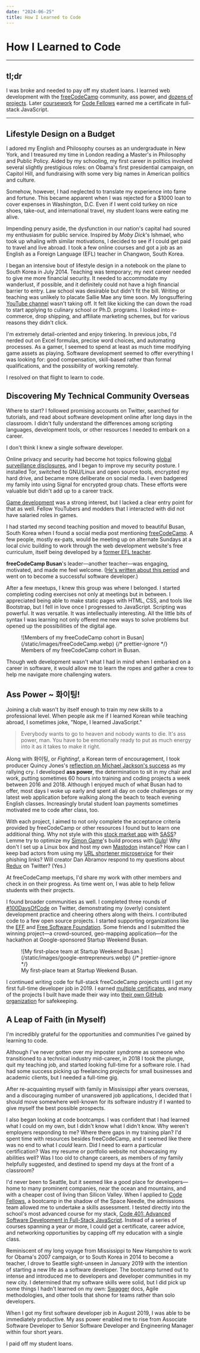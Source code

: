 ```yaml
---
date: "2024-06-25"
title: How I Learned to Code
---
```


# How I Learned to Code

---

## tl;dr

I was broke and needed to pay off my student loans. I learned web development
with the [freeCodeCamp](https://www.freeCodeCamp.org) community, ass power, and
[dozens of projects](https://github.com/orgs/CharmedSatyr-freeCodeCamp/repositories?type=all).
Later [coursework](https://github.com/charmedsatyr-401-advanced-javascript) for
[Code Fellows](https://www.codefellows.org/) earned me a certificate in
full-stack JavaScript.

---

## Lifestyle Design on a Budget

I adored my English and Philosophy courses as an undergraduate in New York, and
I treasured my time in London reading a Master's in Philosophy and Public
Policy. Aided by my schooling, my first career in politics involved several
slightly prestigious roles: on Obama's first presidential campaign, on Capitol
Hill, and fundraising with some very big names in American politics and culture.

Somehow, however, I had neglected to translate my experience into fame and
fortune. This became apparent when I was rejected for a $1000 loan to cover
expenses in Washington, D.C. Even if I went cold turkey on nice shoes, take-out,
and international travel, my student loans were eating me alive.

Impending penury aside, the dysfunction in our nation's capital had soured my
enthusiasm for public service. Inspired by _Moby Dick_'s Ishmael, who took up
whaling with similar motivations, I decided to see if I could get paid to travel
and live abroad. I took a few online courses and got a job as an English as a
Foreign Language (EFL) teacher in Changwon, South Korea.

I began an intensive bout of lifestyle design in a notebook on the plane to
South Korea in July 2014. Teaching was temporary; my next career needed to give
me more financial security. It needed to accommodate my wanderlust, if possible,
and it definitely could not have a high financial barrier to entry. Law school
was desirable but didn't fit the bill. Writing or teaching was unlikely to
placate Sallie Mae any time soon. My longsuffering
[YouTube channel](https://www.youtube.com/user/wenwrendogaming) wasn't taking
off. It felt like kicking the can down the road to start applying to culinary
school or Ph.D. programs. I looked into e-commerce, drop shipping, and affiliate
marketing schemes, but for various reasons they didn't click.

I'm extremely detail-oriented and enjoy tinkering. In previous jobs, I'd nerded
out on Excel formulas, precise word choices, and automating processes. As a
gamer, I seemed to spend at least as much time modifying game assets as playing.
Software development seemed to offer everything I was looking for: good
compensation, skill-based rather than formal qualifications, and the possibility
of working remotely.

I resolved on that flight to learn to code.

## Discovering My Technical Community Overseas

Where to start? I followed promising accounts on Twitter, searched for
tutorials, and read about software development online after long days in the
classroom. I didn't fully understand the differences among scripting languages,
development tools, or other resources I needed to embark on a career.

I don't think I knew a single software developer.

Online privacy and security had become hot topics following
[global surveillance disclosures](https://en.wikipedia.org/wiki/2010s_global_surveillance_disclosures),
and I began to improve my security posture. I installed Tor, switched to
GNU/Linux and open source tools, encrypted my hard drive, and became more
deliberate on social media. I even badgered my family into using Signal for
encrypted group chats. These efforts were valuable but didn't add up to a career
track.

[Game development](/games) was a strong interest, but I lacked a clear entry
point for that as well. Fellow YouTubers and modders that I interacted with did
not have salaried roles in games.

I had started my second teaching position and moved to beautiful Busan, South
Korea when I found a social media post mentioning
[freeCodeCamp](https://www.freecodecamp.org). A few people, mostly ex-pats,
would be meeting up on alternate Sundays at a local civic building to work
through the web development website's free curriculum, itself being developed by
a [former EFL teacher](https://www.freecodecamp.org/news/author/quincylarson/).

**freeCodeCamp Busan**'s leader—another teacher—was engaging, motivated, and
made me feel welcome.
([He's written about this period](https://www.freecodecamp.org/news/south-korea-will-pay-you-to-learn-coding-5947fa625659/)
and went on to become a successful software developer.)

After a few meetups, I knew this group was where I belonged. I started
completing coding exercises not only at meetings but in between. I appreciated
being able to make static pages with HTML, CSS, and tools like Bootstrap, but I
fell in love once I progressed to JavaScript. Scripting was powerful. It was
versatile. It was intellectually interesting. All the little bits of syntax I
was learning not only offered me new ways to solve problems but opened up the
possibilities of the digital age.

<figure>
	![Members of my freeCodeCamp cohort in
	Busan](/static/images/freeCodeCamp.webp)
	{/* prettier-ignore */}
	<figcaption>
		Members of my freeCodeCamp cohort in Busan.
	</figcaption>
</figure>

Though web development wasn't what I had in mind when I embarked on a career in
software, it would allow me to learn the ropes and gather a crew to help me
navigate more challenging waters.

## Ass Power ~ 화이팅!

Joining a club wasn't by itself enough to train my new skills to a professional
level. When people ask me if I learned Korean while teaching abroad, I sometimes
joke, "Nope, I learned JavaScript."

> Everybody wants to go to heaven and nobody wants to die. It's ass power, man.
> You have to be emotionally ready to put as much energy into it as it takes to
> make it right.

Along with 화이팅, or _Fighting!_, a Korean term of encouragement, I took
producer Quincy Jones's
[reflection on Michael Jackson's success](https://www.worldradiohistory.com/Archive-All-Music/Musician/1980/1981/Musician-1981-09.pdf)
as my rallying cry. I developed **ass power**, the determination to sit in my
chair and work, putting sometimes 60 hours into training and coding projects a
week between 2016 and 2018. Although I enjoyed much of what Busan had to offer,
most days I woke up early and spent all day on code challenges or my latest web
application before walking along the beach to teach evening English classes.
Increasingly brutal student loan payments sometimes motivated me to code after
class, too.

With each project, I aimed to not only complete the acceptance criteria provided
by freeCodeCamp or other resources I found but to learn one additional thing.
Why not style with this
[stock market app](https://github.com/CharmedSatyr-freeCodeCamp/charmed_cash/tree/master)
with [SASS](https://sass-lang.com/)? Lemme try to optimize my
[Simon Game](https://github.com/CharmedSatyr-freeCodeCamp/simon_game)'s build
process with [Gulp](https://gulpjs.com/)! Why don't I set up a Linux box and
host my own [Mastodon](https://www.mastodon.social) instance? How can I keep bad
actors from using my
[URL shortener microservice](https://github.com/CharmedSatyr-freeCodeCamp/url_shortener_microservice)
for their phishing links? Will creator Dan Abramov respond to my questions about
[Redux](https://redux.js.org/) on Twitter? (Yes.)

At freeCodeCamp meetups, I'd share my work with other members and check in on
their progress. As time went on, I was able to help fellow students with their
projects.

I found broader communities as well. I completed three rounds of
[#100DaysOfCode](https://x.com/hashtag/100daysofcode) on Twitter, demonstrating
my (overly) consistent development practice and cheering others along with
theirs. I contributed code to a few open source projects. I started supporting
organizations like the [EFF](https://www.eff.org) and
[Free Software Foundation](https://fsf.org). Some friends and I submitted the
winning project—a crowd-sourced, geo-mapping application—for the hackathon at
Google-sponsored Startup Weekend Busan.

<figure>
	![My first-place team at Startup Weekend
	Busan.](/static/images/google-entrepreneurs.webp)
	{/* prettier-ignore */}
	<figcaption>
		My first-place team at Startup Weekend Busan.
	</figcaption>
</figure>

I continued writing code for full-stack freeCodeCamp projects until I got my
first full-time developer job in 2019. I earned
[multiple certificates](https://www.freecodecamp.org/charmedsatyr), and many of
the projects I built have made their way into
[their own GitHub organization](https://github.com/CharmedSatyr-freeCodeCamp)
for safekeeping.

## A Leap of Faith (in Myself)

I'm incredibly grateful for the opportunities and communities I've gained by
learning to code.

Although I've never gotten over my imposter syndrome as someone who transitioned
to a technical industry mid-career, in 2018 I took the plunge, quit my teaching
job, and started looking full-time for a software role. I had had some success
picking up freelancing projects for small businesses and academic clients, but I
needed a full-time gig.

After re-acquainting myself with family in Mississippi after years overseas, and
a discouraging number of unanswered job applications, I decided that I should
move somewhere well-known for its software industry if I wanted to give myself
the best possible prospects.

I also began looking at code bootcamps. I was confident that I had learned what
I could on my own, but I didn't know what I didn't know. Why weren't employers
responding to me? Where there gaps in my training plan? I'd spent time with
resources besides freeCodeCamp, and it seemed like there was no end to what I
_could_ learn. Did I need to earn a particular certification? Was my resume or
portfolio website not showcasing my abilities well? Was I too old to change
careers, as members of my family helpfully suggested, and destined to spend my
days at the front of a classroom?

I'd never been to Seattle, but it seemed like a good place for developers—home
to many prominent companies, near the ocean and mountains, and with a cheaper
cost of living than Silicon Valley. When I applied to
[Code Fellows](https://www.codefellows.org/), a bootcamp in the shadow of the
Space Needle, the admissions team allowed me to undertake a skills assessment. I
tested directly into the school's most advanced course for my stack,
[Code 401: Advanced Software Development in Full-Stack JavaScript](https://www.codefellows.org/courses/code-401/advanced-software-development-in-full-stack-javascript/).
Instead of a series of courses spanning a year or more, I could get a
certificate, career advice, and networking opportunities by capping off my
education with a single class.

Reminiscent of my long voyage from Mississippi to New Hampshire to work for
Obama's 2007 campaign, or to South Korea in 2014 to become a teacher, I drove to
Seattle sight-unseen in January 2019 with the intention of starting a new life
as a software developer. The bootcamp turned out to intense and introduced me to
developers and developer communities in my new city. I determined that my
software skills were solid, but I did pick up some things I hadn't learned on my
own: [Swagger](https://swagger.io/) docs, Agile methodologies, and other tools
that shone for teams rather than solo developers.

When I got my first software developer job in August 2019, I was able to be
immediately productive. My ass power enabled me to rise from Associate Software
Developer to Senior Software Developer and Engineering Manager within four short
years.

I paid off my student loans.
